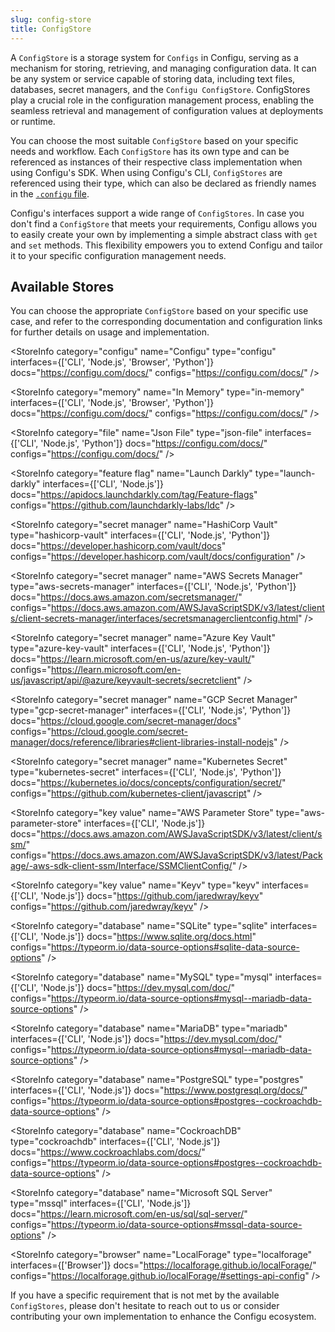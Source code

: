 ```yaml
---
slug: config-store
title: ConfigStore
---
```



A `ConfigStore` is a storage system for `Configs` in Configu, serving as a mechanism for storing, retrieving, and managing configuration data. It can be any system or service capable of storing data, including text files, databases, secret managers, and the `Configu ConfigStore`. ConfigStores play a crucial role in the configuration management process, enabling the seamless retrieval and management of configuration values at deployments or runtime.

You can choose the most suitable `ConfigStore` based on your specific needs and workflow. Each `ConfigStore` has its own type and can be referenced as instances of their respective class implementation when using Configu's SDK. When using Configu's CLI, `ConfigStores` are referenced using their type, which can also be declared as friendly names in the [`.configu` file](/cli-config).

Configu's interfaces support a wide range of `ConfigStores`. In case you don't find a `ConfigStore` that meets your requirements, Configu allows you to easily create your own by implementing a simple abstract class with `get` and `set` methods. This flexibility empowers you to extend Configu and tailor it to your specific configuration management needs.

## Available Stores

<Admonition type="info">

You can choose the appropriate `ConfigStore` based on your specific use case, and refer to the corresponding documentation and configuration links for further details on usage and implementation.

</Admonition>

<StoreInfo
  category="configu"
  name="Configu"
  type="configu"
  interfaces={['CLI', 'Node.js', 'Browser', 'Python']}
  docs="https://configu.com/docs/"
  configs="https://configu.com/docs/"
/>

<StoreInfo
  category="memory"
  name="In Memory"
  type="in-memory"
  interfaces={['CLI', 'Node.js', 'Browser', 'Python']}
  docs="https://configu.com/docs/"
  configs="https://configu.com/docs/"
/>

<StoreInfo
  category="file"
  name="Json File"
  type="json-file"
  interfaces={['CLI', 'Node.js', 'Python']}
  docs="https://configu.com/docs/"
  configs="https://configu.com/docs/"
/>

<StoreInfo
  category="feature flag"
  name="Launch Darkly"
  type="launch-darkly"
  interfaces={['CLI', 'Node.js']}
  docs="https://apidocs.launchdarkly.com/tag/Feature-flags"
  configs="https://github.com/launchdarkly-labs/ldc"
/>

<StoreInfo
  category="secret manager"
  name="HashiCorp Vault"
  type="hashicorp-vault"
  interfaces={['CLI', 'Node.js', 'Python']}
  docs="https://developer.hashicorp.com/vault/docs"
  configs="https://developer.hashicorp.com/vault/docs/configuration"
/>

<StoreInfo
  category="secret manager"
  name="AWS Secrets Manager"
  type="aws-secrets-manager"
  interfaces={['CLI', 'Node.js', 'Python']}
  docs="https://docs.aws.amazon.com/secretsmanager/"
  configs="https://docs.aws.amazon.com/AWSJavaScriptSDK/v3/latest/clients/client-secrets-manager/interfaces/secretsmanagerclientconfig.html"
/>

<StoreInfo
  category="secret manager"
  name="Azure Key Vault"
  type="azure-key-vault"
  interfaces={['CLI', 'Node.js', 'Python']}
  docs="https://learn.microsoft.com/en-us/azure/key-vault/"
  configs="https://learn.microsoft.com/en-us/javascript/api/@azure/keyvault-secrets/secretclient"
/>

<StoreInfo
  category="secret manager"
  name="GCP Secret Manager"
  type="gcp-secret-manager"
  interfaces={['CLI', 'Node.js', 'Python']}
  docs="https://cloud.google.com/secret-manager/docs"
  configs="https://cloud.google.com/secret-manager/docs/reference/libraries#client-libraries-install-nodejs"
/>

<StoreInfo
  category="secret manager"
  name="Kubernetes Secret"
  type="kubernetes-secret"
  interfaces={['CLI', 'Node.js', 'Python']}
  docs="https://kubernetes.io/docs/concepts/configuration/secret/"
  configs="https://github.com/kubernetes-client/javascript"
/>

<StoreInfo
  category="key value"
  name="AWS Parameter Store"
  type="aws-parameter-store"
  interfaces={['CLI', 'Node.js']}
  docs="https://docs.aws.amazon.com/AWSJavaScriptSDK/v3/latest/client/ssm/"
  configs="https://docs.aws.amazon.com/AWSJavaScriptSDK/v3/latest/Package/-aws-sdk-client-ssm/Interface/SSMClientConfig/"
/>

<StoreInfo
  category="key value"
  name="Keyv"
  type="keyv"
  interfaces={['CLI', 'Node.js']}
  docs="https://github.com/jaredwray/keyv"
  configs="https://github.com/jaredwray/keyv"
/>

<StoreInfo
  category="database"
  name="SQLite"
  type="sqlite"
  interfaces={['CLI', 'Node.js']}
  docs="https://www.sqlite.org/docs.html"
  configs="https://typeorm.io/data-source-options#sqlite-data-source-options"
/>

<StoreInfo
  category="database"
  name="MySQL"
  type="mysql"
  interfaces={['CLI', 'Node.js']}
  docs="https://dev.mysql.com/doc/"
  configs="https://typeorm.io/data-source-options#mysql--mariadb-data-source-options"
/>

<StoreInfo
  category="database"
  name="MariaDB"
  type="mariadb"
  interfaces={['CLI', 'Node.js']}
  docs="https://dev.mysql.com/doc/"
  configs="https://typeorm.io/data-source-options#mysql--mariadb-data-source-options"
/>

<StoreInfo
  category="database"
  name="PostgreSQL"
  type="postgres"
  interfaces={['CLI', 'Node.js']}
  docs="https://www.postgresql.org/docs/"
  configs="https://typeorm.io/data-source-options#postgres--cockroachdb-data-source-options"
/>

<StoreInfo
  category="database"
  name="CockroachDB"
  type="cockroachdb"
  interfaces={['CLI', 'Node.js']}
  docs="https://www.cockroachlabs.com/docs/"
  configs="https://typeorm.io/data-source-options#postgres--cockroachdb-data-source-options"
/>

<StoreInfo
  category="database"
  name="Microsoft SQL Server"
  type="mssql"
  interfaces={['CLI', 'Node.js']}
  docs="https://learn.microsoft.com/en-us/sql/sql-server/"
  configs="https://typeorm.io/data-source-options#mssql-data-source-options"
/>

<StoreInfo
  category="browser"
  name="LocalForage"
  type="localforage"
  interfaces={['Browser']}
  docs="https://localforage.github.io/localForage/"
  configs="https://localforage.github.io/localForage/#settings-api-config"
/>

<Admonition type="tip">

If you have a specific requirement that is not met by the available `ConfigStores`, please don't hesitate to reach out to us or consider contributing your own implementation to enhance the Configu ecosystem.

</Admonition>
